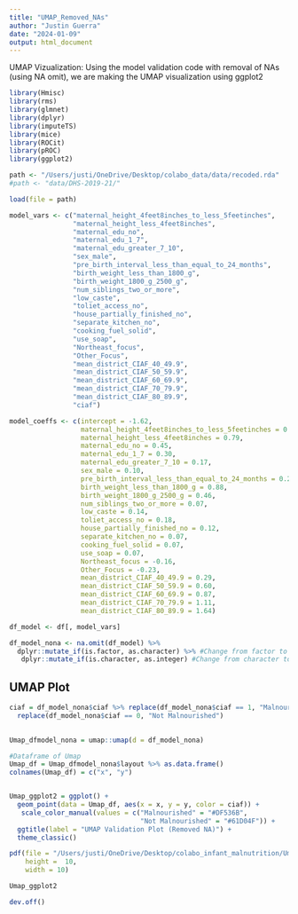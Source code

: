 ```yaml
---
title: "UMAP_Removed_NAs"
author: "Justin Guerra"
date: "2024-01-09"
output: html_document
---
```


UMAP Vizualization: Using the model validation code with removal of NAs (using NA omit), we are making the UMAP visualization using ggplot2


```r
library(Hmisc)
library(rms)
library(glmnet)
library(dplyr)
library(imputeTS)
library(mice)
library(ROCit)
library(pROC)
library(ggplot2)
```


```r
path <- "/Users/justi/OneDrive/Desktop/colabo_data/data/recoded.rda"
#path <- "data/DHS-2019-21/"

load(file = path)
```



```r
model_vars <- c("maternal_height_4feet8inches_to_less_5feetinches",
                "maternal_height_less_4feet8inches",
                "maternal_edu_no",
                "maternal_edu_1_7",
                "maternal_edu_greater_7_10",
                "sex_male",
                "pre_birth_interval_less_than_equal_to_24_months",
                "birth_weight_less_than_1800_g",
                "birth_weight_1800_g_2500_g",
                "num_siblings_two_or_more",
                "low_caste",
                "toliet_access_no",
                "house_partially_finished_no",
                "separate_kitchen_no",
                "cooking_fuel_solid",
                "use_soap",
                "Northeast_focus",
                "Other_Focus",
                "mean_district_CIAF_40_49.9",
                "mean_district_CIAF_50_59.9",
                "mean_district_CIAF_60_69.9",
                "mean_district_CIAF_70_79.9",
                "mean_district_CIAF_80_89.9",
                "ciaf")

model_coeffs <- c(intercept = -1.62,  
                  maternal_height_4feet8inches_to_less_5feetinches = 0.34, 
                  maternal_height_less_4feet8inches = 0.79,
                  maternal_edu_no = 0.45,
                  maternal_edu_1_7 = 0.30,
                  maternal_edu_greater_7_10 = 0.17,
                  sex_male = 0.10,
                  pre_birth_interval_less_than_equal_to_24_months = 0.23,
                  birth_weight_less_than_1800_g = 0.88,
                  birth_weight_1800_g_2500_g = 0.46,
                  num_siblings_two_or_more = 0.07,
                  low_caste = 0.14,
                  toliet_access_no = 0.18,
                  house_partially_finished_no = 0.12,
                  separate_kitchen_no = 0.07,
                  cooking_fuel_solid = 0.07,
                  use_soap = 0.07,
                  Northeast_focus = -0.16,
                  Other_Focus = -0.23,
                  mean_district_CIAF_40_49.9 = 0.29,
                  mean_district_CIAF_50_59.9 = 0.60,
                  mean_district_CIAF_60_69.9 = 0.87,
                  mean_district_CIAF_70_79.9 = 1.11,
                  mean_district_CIAF_80_89.9 = 1.64)

df_model <- df[, model_vars] 

df_model_nona <- na.omit(df_model) %>%
  dplyr::mutate_if(is.factor, as.character) %>% #Change from factor to character (some reason converting 0s and 1s to 1s and 2s)
   dplyr::mutate_if(is.character, as.integer) #Change from character to integer
```

## UMAP Plot
```r
ciaf = df_model_nona$ciaf %>% replace(df_model_nona$ciaf == 1, "Malnourished") %>% 
  replace(df_model_nona$ciaf == 0, "Not Malnourished")
  

Umap_dfmodel_nona = umap::umap(d = df_model_nona)

```

```r
#Dataframe of Umap
Umap_df = Umap_dfmodel_nona$layout %>% as.data.frame()
colnames(Umap_df) = c("x", "y")


Umap_ggplot2 = ggplot() +
  geom_point(data = Umap_df, aes(x = x, y = y, color = ciaf)) +
   scale_color_manual(values = c("Malnourished" = "#DF536B", 
                                 "Not Malnourished" = "#61D04F")) +
  ggtitle(label = "UMAP Validation Plot (Removed NA)") +
  theme_classic()
```

```r
pdf(file = "/Users/justi/OneDrive/Desktop/colabo_infant_malnutrition/Umap_Visualizations/UMAP_removedNA_plot.pdf",
    height =  10,
    width = 10)

Umap_ggplot2

dev.off()
```
